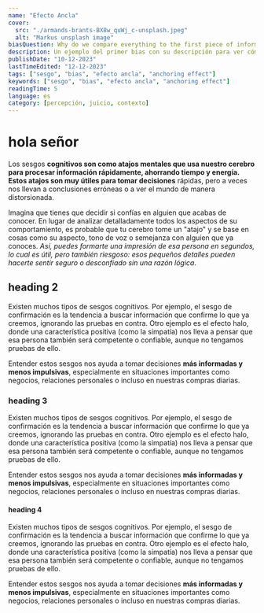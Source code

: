 ```yaml
---
name: "Efecto Ancla"
cover:
  src: "./armands-brants-BX8w_quWj_c-unsplash.jpeg"
  alt: "Markus unsplash image"
biasQuestion: Why do we compare everything to the first piece of information we received?
description: Un ejemplo del primer bias con su descripción para ver cómo queda y un pooc mas por si acaso
publishDate: "10-12-2023"
lastTimeEdited: "12-12-2023"
tags: ["sesgo", "bias", "efecto ancla", "anchoring effect"]
keywords: ["sesgo", "bias", "efecto ancla", "anchoring effect"]
readingTime: 5
language: es
category: [percepción, juicio, contexto]
---
```


# hola señor

Los sesgos **cognitivos son como atajos mentales que usa nuestro cerebro para procesar información rápidamente, ahorrando tiempo y energía. Estos atajos son muy útiles para tomar decisiones** rápidas, pero a veces nos llevan a conclusiones erróneas o a ver el mundo de manera distorsionada.

Imagina que tienes que decidir si confías en alguien que acabas de conocer. En lugar de analizar detalladamente todos los aspectos de su comportamiento, es probable que tu cerebro tome un "atajo" y se base en cosas como su aspecto, tono de voz o semejanza con alguien que ya conoces. _Así, puedes formarte una impresión de esa persona en segundos, lo cual es útil, pero también riesgoso: esos pequeños detalles pueden hacerte sentir seguro o desconfiado sin una razón lógica_.

## heading 2

Existen muchos tipos de sesgos cognitivos. Por ejemplo, el sesgo de confirmación es la tendencia a buscar información que confirme lo que ya creemos, ignorando las pruebas en contra. Otro ejemplo es el efecto halo, donde una característica positiva (como la simpatía) nos lleva a pensar que esa persona también será competente o confiable, aunque no tengamos pruebas de ello.

Entender estos sesgos nos ayuda a tomar decisiones **más informadas y menos impulsivas**, especialmente en situaciones importantes como negocios, relaciones personales o incluso en nuestras compras diarias.

### heading 3

Existen muchos tipos de sesgos cognitivos. Por ejemplo, el sesgo de confirmación es la tendencia a buscar información que confirme lo que ya creemos, ignorando las pruebas en contra. Otro ejemplo es el efecto halo, donde una característica positiva (como la simpatía) nos lleva a pensar que esa persona también será competente o confiable, aunque no tengamos pruebas de ello.

Entender estos sesgos nos ayuda a tomar decisiones **más informadas y menos impulsivas**, especialmente en situaciones importantes como negocios, relaciones personales o incluso en nuestras compras diarias.

#### heading 4

Existen muchos tipos de sesgos cognitivos. Por ejemplo, el sesgo de confirmación es la tendencia a buscar información que confirme lo que ya creemos, ignorando las pruebas en contra. Otro ejemplo es el efecto halo, donde una característica positiva (como la simpatía) nos lleva a pensar que esa persona también será competente o confiable, aunque no tengamos pruebas de ello.

Entender estos sesgos nos ayuda a tomar decisiones **más informadas y menos impulsivas**, especialmente en situaciones importantes como negocios, relaciones personales o incluso en nuestras compras diarias.
